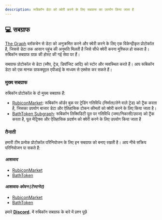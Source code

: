 ```yaml
---
description: रूबिकॉन डेटा को क्वेरी करने के लिए सबग्राफ का उपयोग किया जाता है
---
```


## 💻 सबग्राफ

[The Graph](https://thegraph.com/en/) ब्लॉकचेन से डेटा को अनुक्रमित करने और क्वेरी करने के लिए एक विकेन्द्रीकृत प्रोटोकॉल है, जिससे डेटा तक आसान पहुंच की अनुमति मिलती है जिसे सीधे क्वेरी करना मुश्किल हो सकता है। रुबिकॉन सबग्राफ ग्राफ़ की होस्ट की गई सेवा पर हैं।

सबग्राफ प्रोटोकॉल से डेटा (स्वैप, ट्रेड, डिपॉजिट आदि) को स्टोर और व्यवस्थित करते हैं। आप रूबिकॉन डेटा को एक मानक ग्राफक्यूएल एपीआई के माध्यम से एक्सेस कर सकते हैं।

### **मुख्य सबग्राफ**

रुबिकॉन प्रोटोकॉल के दो मुख्य सबग्राफ हैं:

* [RubiconMarket](https://thegraph.com/hosted-service/subgraph/denverbaumgartner/rubiconmarket): रूबिकॉन ऑर्डर बुक पर ट्रेडिंग गतिविधि (निर्माता/लेने वाले ट्रेड) को ट्रैक करता है, जिसका उपयोग बाजार डेटा और ऐतिहासिक टोकन कीमतों को क्वेरी करने के लिए किया जाता है।
* [BathToken Subgraph](https://thegraph.com/hosted-service/subgraph/denverbaumgartner/bathtoken): रूबिकॉन लिक्विडिटी पूल पर गतिविधि (जमा/निकासी/उपज) को ट्रैक करता है, पूल मेट्रिक्स और ऐतिहासिक प्रदर्शन को क्वेरी करने के लिए उपयोग किया जाता है

### **तैनाती**

हमारी टीम प्रत्येक प्रोटोकॉल परिनियोजन के लिए इन सबग्राफ को बनाए रखती है। आप नीचे सक्रिय परिनियोजन पा सकते हैं:

#### _आशावाद_

* [RubiconMarket](https://thegraph.com/hosted-service/subgraph/denverbaumgartner/rubiconmarketoptimism)
* [BathToken](https://thegraph.com/hosted-service/subgraph/denverbaumgartner/bathtokenoptimism)

#### _आशावाद-कोवन (टेस्टनेट)_

* [RubiconMarket](https://thegraph.com/hosted-service/subgraph/denverbaumgartner/rubiconmarket)
* [BathToken](https://thegraph.com/hosted-service/subgraph/denverbaumgartner/bathtoken)



हमारे [**Discord**](https://discord.com/invite/E7pS24J)**.** में रुबिकॉन सबग्राफ के बारे में प्रश्न पूछें